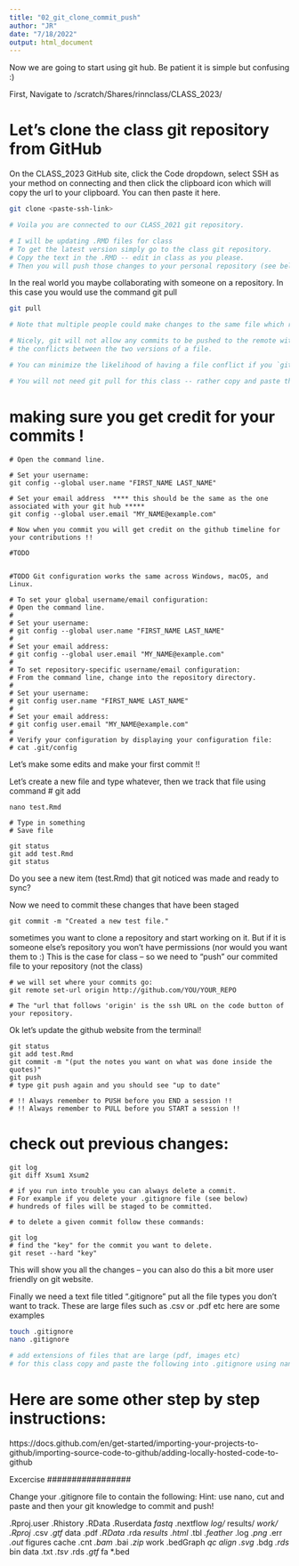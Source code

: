 ```yaml
---
title: "02_git_clone_commit_push"
author: "JR"
date: "7/18/2022"
output: html_document
---
```


Now we are going to start using git hub. Be patient it is simple but confusing :)

First, Navigate to /scratch/Shares/rinnclass/CLASS_2023/<your name>

# Let's clone the class git repository from GitHub

On the CLASS_2023 GitHub site, click the Code dropdown, select SSH
as your method on connecting and then click the clipboard icon which will
copy the url to your clipboard. You can then paste it here.

```bash

git clone <paste-ssh-link>

# Voila you are connected to our CLASS_2021 git repository.

# I will be updating .RMD files for class 
# To get the latest version simply go to the class git repository.
# Copy the text in the .RMD -- edit in class as you please.
# Then you will push those changes to your personal repository (see below).

```

In the real world you maybe collaborating with someone on a repository.
In this case you would use the command git pull

```bash

git pull

# Note that multiple people could make changes to the same file which results in conflicting versions.

# Nicely, git will not allow any commits to be pushed to the remote without asking you to resolve
# the conflicts between the two versions of a file.

# You can minimize the likelihood of having a file conflict if you `git pull` at the start of each session.

# You will not need git pull for this class -- rather copy and paste the latest version of the .RMD file

```

# making sure you get credit for your commits !

```git

# Open the command line.

# Set your username:
git config --global user.name "FIRST_NAME LAST_NAME"

# Set your email address  **** this should be the same as the one associated with your git hub *****
git config --global user.email "MY_NAME@example.com"

# Now when you commit you will get credit on the github timeline for your contributions !!

#TODO 


#TODO Git configuration works the same across Windows, macOS, and Linux.

# To set your global username/email configuration:
# Open the command line.
# 
# Set your username:
# git config --global user.name "FIRST_NAME LAST_NAME"
# 
# Set your email address:
# git config --global user.email "MY_NAME@example.com"
# 
# To set repository-specific username/email configuration:
# From the command line, change into the repository directory.
# 
# Set your username:
# git config user.name "FIRST_NAME LAST_NAME"
# 
# Set your email address:
# git config user.email "MY_NAME@example.com"
# 
# Verify your configuration by displaying your configuration file:
# cat .git/config

```

Let's make some edits and make your first commit !!

Let's create a new file and type whatever, then we track that file using command
# git add

```GIT

nano test.Rmd

# Type in something
# Save file

git status
git add test.Rmd
git status

```

Do you see a new item (test.Rmd) that git noticed was made and ready to sync?

Now we need to commit these changes that have been staged

```GIT

git commit -m "Created a new test file."

```

sometimes you want to clone a repository and start working on it.
But if it is someone else's repository you won't have permissions (nor would you want them to :)
This is the case for class -- so we need to "push" our commited file to your repository (not the class)
```GIT

# we will set where your commits go:
git remote set-url origin http://github.com/YOU/YOUR_REPO

# The "url that follows 'origin' is the ssh URL on the code button of your repository.

```

Ok let's update the github website from the terminal!

```GIT

git status
git add test.Rmd
git commit -m "(put the notes you want on what was done inside the quotes)"
git push
# type git push again and you should see "up to date"

# !! Always remember to PUSH before you END a session !!
# !! Always remember to PULL before you START a session !!
```

# check out previous changes:

```GIT

git log
git diff Xsum1 Xsum2

# if you run into trouble you can always delete a commit.
# For example if you delete your .gitignore file (see below)
# hundreds of files will be staged to be committed.

# to delete a given commit follow these commands:

git log
# find the "key" for the commit you want to delete.
git reset --hard "key"

```

This will show you all the changes -- you can also do this a bit more user friendly on git website.

Finally we need a text file titled ".gitignore" put all the file types you don't want to track. These are large files such as .csv or .pdf etc here are some examples


```BASH

touch .gitignore
nano .gitignore

# add extensions of files that are large (pdf, images etc)
# for this class copy and paste the following into .gitignore using nano
```

# Here are some other step by step instructions:
https://docs.github.com/en/get-started/importing-your-projects-to-github/importing-source-code-to-github/adding-locally-hosted-code-to-github


#################
Excercise
#################

Change your .gitignore file to contain the following:
Hint: use nano, cut and paste and then your git knowledge to commit and push!

.Rproj.user
.Rhistory
.RData
.Ruserdata
*fastq*
.nextflow*
log/*
results/*
work/*
*.Rproj
*.csv
*.gtf
*data*
*.pdf
*.RData
*.rda
*results*
*.html
*.tbl
*.feather
*.log
*.png
*.err
*.out
*figures*
*cache*
*.cnt
*.bam
*.bai
*.zip
*work*
*.bedGraph
*qc*
*align*
*.svg
*.bdg
*.rds
*bin*
*data*
*.txt
*.tsv
*.rds
*.gtf
*fa
*.bed